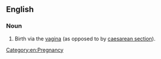 ==English==

===Noun===
{{en-noun|head=[[vaginal]] [[birth]]}}

# Birth via the [[vagina]] (as opposed to by [[caesarean section]]).

[[Category:en:Pregnancy]]